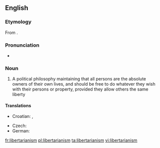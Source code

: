 ==English==
{{wikipedia}}

===Etymology===
From {{suffix|libertarian|ism}}.

===Pronunciation===
* {{a|UK}} {{IPA|/lɪbəˈtɛːɹɪənɪz(ə)m/}}

===Noun===
{{en-noun}}

# A political philosophy maintaining that all persons are the absolute owners of their own lives, and should be free to do whatever they wish with their persons or property, provided they allow others the same liberty

====Translations====
{{trans-top|political philosophy}}
* Croatian: {{t-|hr|libertarijanizam|m}}, {{t-|hr|slobodarstvo|n}}
{{trans-mid}}
* Czech: {{t|cs|libertarianismus|m}}
* German: {{t-|de|Libertarismus}}
{{trans-bottom}}

[[fr:libertarianism]]
[[pl:libertarianism]]
[[ta:libertarianism]]
[[vi:libertarianism]]